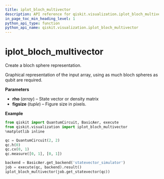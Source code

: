 ```yaml
---
title: iplot_bloch_multivector
description: API reference for qiskit.visualization.iplot_bloch_multivector
in_page_toc_min_heading_level: 1
python_api_type: function
python_api_name: qiskit.visualization.iplot_bloch_multivector
---
```


<span id="iplot-bloch-multivector" />

# iplot\_bloch\_multivector

<Function id="qiskit.visualization.iplot_bloch_multivector" isDedicatedPage={true} github="https://github.com/qiskit/qiskit/tree/stable/0.14/qiskit/visualization/interactive/iplot_blochsphere.py" signature="iplot_bloch_multivector(rho, figsize=None)">
  Create a bloch sphere representation.

  Graphical representation of the input array, using as much bloch spheres as qubit are required.

  **Parameters**

  *   **rho** (*array*) – State vector or density matrix
  *   **figsize** (*tuple*) – Figure size in pixels.

  **Example**

  ```python
  from qiskit import QuantumCircuit, BasicAer, execute
  from qiskit.visualization import iplot_bloch_multivector
  %matplotlib inline

  qc = QuantumCircuit(2, 2)
  qc.h(0)
  qc.cx(0, 1)
  qc.measure([0, 1], [0, 1])

  backend = BasicAer.get_backend('statevector_simulator')
  job = execute(qc, backend).result()
  iplot_bloch_multivector(job.get_statevector(qc))
  ```
</Function>

